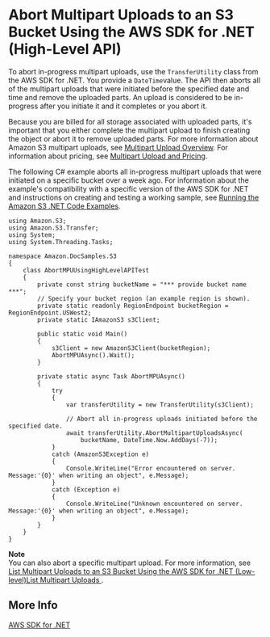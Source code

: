 # Abort Multipart Uploads to an S3 Bucket Using the AWS SDK for \.NET \(High\-Level API\)<a name="HLAbortDotNet"></a>

To abort in\-progress  multipart uploads, use the `TransferUtility` class from the AWS SDK for \.NET\. You provide a `DateTime`value\. The API then aborts all of the multipart uploads that were initiated before the specified date and time and remove the uploaded parts\. An upload is considered to be in\-progress after you initiate it and it completes or you abort it\. 

Because you are billed for all storage associated with uploaded parts, it's important that you either complete the multipart upload to finish creating the object or abort it to remove uploaded parts\. For more information about Amazon S3 multipart uploads, see [Multipart Upload Overview](mpuoverview.mdx)\. For information about pricing, see [Multipart Upload and Pricing](mpuoverview.mdx#mpuploadpricing)\.

The following C\# example aborts all in\-progress multipart uploads that were initiated on a specific bucket over a week ago\. For information about the example's compatibility with a specific version of the AWS SDK for \.NET and instructions on creating and testing a working sample, see [Running the Amazon S3 \.NET Code Examples](UsingTheMPDotNetAPI.mdx#TestingDotNetApiSamples)\.

```
using Amazon.S3;
using Amazon.S3.Transfer;
using System;
using System.Threading.Tasks;

namespace Amazon.DocSamples.S3
{
    class AbortMPUUsingHighLevelAPITest
    {
        private const string bucketName = "*** provide bucket name ***";
        // Specify your bucket region (an example region is shown).
        private static readonly RegionEndpoint bucketRegion = RegionEndpoint.USWest2;
        private static IAmazonS3 s3Client;

        public static void Main()
        {
            s3Client = new AmazonS3Client(bucketRegion);
            AbortMPUAsync().Wait();
        }

        private static async Task AbortMPUAsync()
        {
            try
            {
                var transferUtility = new TransferUtility(s3Client);

                // Abort all in-progress uploads initiated before the specified date.
                await transferUtility.AbortMultipartUploadsAsync(
                    bucketName, DateTime.Now.AddDays(-7));
            }
            catch (AmazonS3Exception e)
            {
                Console.WriteLine("Error encountered on server. Message:'{0}' when writing an object", e.Message);
            }
            catch (Exception e)
            {
                Console.WriteLine("Unknown encountered on server. Message:'{0}' when writing an object", e.Message);
            }
        } 
    }
}
```

**Note**  
You can also abort a specific multipart upload\. For more information, see [List Multipart Uploads to an S3 Bucket Using the AWS SDK for \.NET \(Low\-level\)List Multipart Uploads ](LLlistMPuploadsDotNet.mdx)\. 

## More Info<a name="HLAbortDotNet-more-info"></a>

[AWS SDK for \.NET](https://aws.amazon.com/sdk-for-net/)